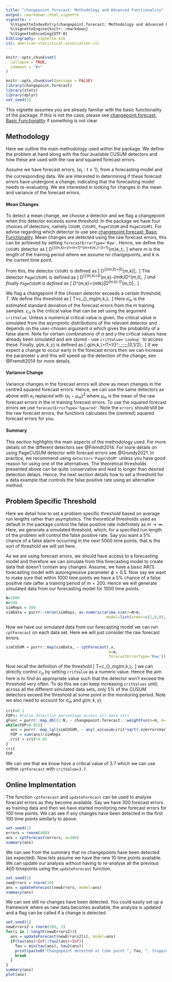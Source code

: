 ```yaml
---
title: "changepoint.forecast: Methodology and Advanced Functionality"
output: rmarkdown::html_vignette
vignette: >
  %\VignetteIndexEntry{changepoint.forecast: Methodology and Advanced Functionality}
  %\VignetteEngine{knitr::rmarkdown}
  %\VignetteEncoding{UTF-8}
bibliography: vignette.bib
csl: american-statistical-association.csl
---
```


```r
knitr::opts_chunk$set(
  collapse = TRUE,
  comment = "#>"
)
```

```r
knitr::opts_chunk$set(message = FALSE)
library(changepoint.forecast)
library(stats)
library(dplyr)
set.seed(1)
```

This vignette assumes you are already familiar with the basic functionality of the package. If this is not the case, please see [changepoint.forecast: Basic Functionality](basic.html) if something is not clear.

## Methodology

Here we outline the main methodology used within the package. We define the problem at hand along with the four available CUSUM detectors and how these are used with the raw and squared forecast errors.

Assume we have forecast errors, $\{e_t:t\geq1\}$, from a forecasting model and the corresponding data. We are interested in determining if these forecast errors have undergone a change; indicating that the forecasting model needs re-evaluating. We are interested in looking for changes in the mean and variance of the forecast errors. 

#### Mean Changes
To detect a mean change, we choose a detector and we flag a changepoint when this detector exceeds some threshold. In the package we have four choices of detectors, namely `CUSUM`, `CUSUM1`, `PageCUSUM` and `PageCUSUM1`. For advise regarding which detector to use see [changepoint.forecast: Basic Functionality](basic.html). Mean changes are detected using the raw forecast errors, this can be achieved by setting `forecastErrorType='Raw'`. Hence, we define the `CUSUM1` detector as
\[
	D^{\text{CUSUM1}}(m,k)=\sum\limits_{t=m+1}^{m+k}e_t-\frac{k}{m}\sum\limits_{t=1}^{m}e_t\;,
\]
where $m$ is the length of the training period where we assume no changepoints, and $k$ is the current time point.

From this, the detector `CUSUM1` is defined as
\[
D^{\text{CUSUM}}(m,k)=\left|D^\text{CUSUM1}(m,k)\right|\;.
\]
The detector `PageCUSUM1` is defined as 
\[
	D^{\text{PageCUSUM1}}(m,k)=D^\text{CUSUM1}(m,k)-\min\limits_{m\leq t\leq k}D^\text{CUSUM1}(m,t)\;,
\]
and finally `PageCUSUM` is defined as
\[
	D^\text{PageCUSUM}(m,k)=\max\limits_{m\leq t\leq k}\left|D^\text{CUSUM1}(m,k)-D^\text{CUSUM1}(m,t)\right|\;.
\]

We flag a changepoint if the chosen detector exceeds a certain threshold, $T$. We define this threshold as
\[
T=c_{\alpha}\hat{\sigma}_mg(m,k,\gamma)\;.
\]
Here $\hat{\sigma}_m$ is the estimated standard deviation of the forecast errors from the $m$ training samples. $c_\alpha$ is the critical value that can be set using the argument `critValue`. Unless a numerical critical value is given, the critical value is simulated from the asymptotic distributions of the relevant detector and depends on the user-chosen argument $\alpha$ which gives the probability of a false alarm. Note for certain combinations of $\alpha$ and $\gamma$ the critical values have already been simulated and are stored - use `critValue='Lookup'` to access these. Finally, $g(m,k,\gamma)$ is defined as
\[
	g(m,k,\gamma)=\sqrt{m}\left(1+\frac{k}{m}\right)\left(\frac{k}{k+m}\right)^\gamma\;,\;\;\;\;\;\text{for }\gamma\in \left[0,1/2\right)\;.
\]
If we expect a change to occur early in the forecast errors then we can increase the parameter $\gamma$ and this will speed up the detection of the change, see @Fremdt2014 for more details.

#### Variance Change 
Variance changes in the forecast errors will show as mean changes in the centred squared forecast errors. Hence, we can use the same detectors as above with $e_t$ replaced with $(e_t-\mu_m)^2$ where $\mu_m$ is the mean of the raw forecast errors in the $m$ training forecast errors. To use the squared forecast errors we use `forecastErrorType='Squared'`. Note the `errors` should still be the raw forecast errors, the functions calculates the (centred) squared forecast errors for you.

#### Summary
This section highlights the main aspects of the methodology used. For more details on the different detectors see @Fremdt2014. For more details on using PageCUSUM detector with forecast errors see @Grundy2021. In practice, we recommend using `detector='PageCUSUM'` unless you have good reason for using one of the alternatives. The theoretical thresholds presented above can be quite conservative and lead to longer than desired detection delays. Hence, the next section details how to set a threshold for a data example that controls the false positive rate using an alternative method.

## Problem Specific Threshold
Here we detail how to set a problem specific threshold based on average run lengths rather than asymptotics. The theoretical thresholds used as default in the package control the false positive rate indefinitely as $m\rightarrow\infty$. Here, we generate a simulated threshold, which, for a specified run length of the problem will control the false positive rate. Say you want a 5\% chance of a false alarm occurring in the next 5000 time points, that is the sort of threshold we will set here.

As we are using forecast errors, we should have access to a forecasting model and therefore we can simulate from this forecasting model to create data that doesn't contain any changes. Assume, we have a basic AR(1) forecasting model with autoregressive parameter $\phi=0.5$. Now say we want to make sure that within 1000 time points we have a 5\% chance of a false positive rate (after a training period of $m=200$. Hence we will generate simulated data from our forecasting model for 1000 time points.

```r
N=1000
m=200
simReps = 500
simData = purrr::rerun(simReps, as.numeric(arima.sim(n=N+m, 
                                            model=list(order=c(1,0,0), ar=0.5))))
```

Now we have our simulated data from our forecasting model we can run `cptForecast` on each data set. Here we will just consider the raw forecast errors.

```r
simCUSUM = purrr::map(simData, ~ cptForecast(.x, 
                                             m=m, 
                                             forecastErrorType='Raw'))
```

Now recall the definition of the threshold
\[
T=c_{\alpha}\hat{\sigma}_mg(m,k,\gamma)\;.
\]
we can directly control $c_\alpha$ by setting `critValue` as a numeric value. Hence the aim here is to find an appropriate value such that the detector won't exceed the threshold very often. To do this we can keep increasing `critValues` until, across all the different simulated data sets, only 5\% of the CUSUM detectors exceed the threshold at some point in the monitoring period. Note we also need to account for $\hat{\sigma}_m$ and $g(m,k,\gamma)$.

```r
crit=0.1
FDP=1 #False detection percentage across all data sets
gFunc = purrr::map_dbl(1:N, ~ changepoint.forecast:::weightFun(m=m, k=.x))
while(FDP>0.05){
  ans = purrr::map_lgl(simCUSUM, ~ any(.x@cusum>crit*sqrt(.x@errorsVar)*gFunc))
  FDP = sum(ans)/simReps
  crit = crit+0.05
}
crit
FDP
```

We can see that we know have a critical value of 3.7 which we can use within `cptForecast` with `critValue=3.7`. 

## Online Implmentation 
The function `cptForecast` and `updateForecast` can be used to analyse forecast errors as they become available. Say we have 300 forecast errors as training data and then we have started monitoring new forecast errors for 100 time points. We can see if any changes have been detected in the first 100 time points similarly to above.

```r
set.seed(1)
errors = rnorm(400)
ans = cptForecast(errors, m=300)
summary(ans)
```

We can see from the summary that no changepoints have been detected (as expected). Now lets assume we have the new 10 time points available. We can update our analysis without having to re-analyse all the previous 400 timepoints using the `updateForecast` function.

```r
set.seed(1)
newErrors = rnorm(10)
ans = updateForecast(newErrors, model=ans)
summary(ans)
```
We can see still no changes have been detected. You could easily set up a framework where as new data becomes available, the analysis is updated and a flag can be called if a change is detected.

```r
set.seed(1)
newErrors2 = rnorm(100, 2)
for(i in 1:length(newErrors2)){
  ans = updateForecast(newErrors2[i], model=ans)
  if(tau(ans)<Inf||tau2(ans)<Inf){
    Tau = min(tau(ans), tau2(ans))
    print(paste0("Changepoint detected at time point ", Tau, ". Stopping analysis"))
    break
  }
}
summary(ans)
plot(ans)
```
